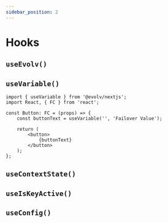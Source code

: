 ```yaml
---
sidebar_position: 2
---
```


# Hooks

## `useEvolv()`

## `useVariable()`

```tsx title="src/components/Button.tsx" showLineNumbers
import { useVariable } from '@evolv/nextjs';
import React, { FC } from 'react';

const Button: FC = (props) => {
	const buttonText = useVariable('', 'Failover Value');
	
	return (
		<button>
			{buttonText}
		</button>
	);
};
```

## `useContextState()`

## `useIsKeyActive()`

## `useConfig()`
